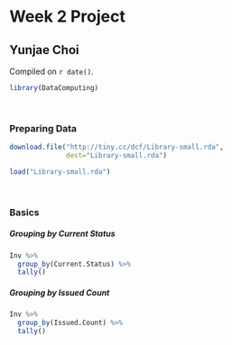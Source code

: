 # **Week 2 Project**

## Yunjae Choi

<!-- leave this material as is -->
Compiled on `r date()`.

```{r include = FALSE}
library(DataComputing)
```
<!-- put your content after this line -->

&nbsp;

### Preparing Data
```{r}
download.file("http://tiny.cc/dcf/Library-small.rda",
              dest="Library-small.rda")
```


```{r}
load("Library-small.rda")
```

&nbsp;

### Basics

##### Grouping by Current Status
```{r}
Inv %>%
  group_by(Current.Status) %>%
  tally()
```

##### Grouping by Issued Count
```{r}
Inv %>%
  group_by(Issued.Count) %>%
  tally()
```